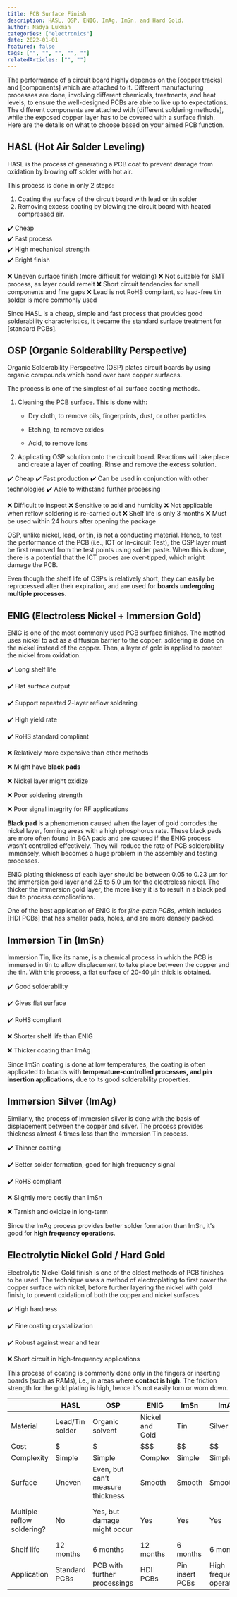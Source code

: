```yaml
---
title: PCB Surface Finish
description: HASL, OSP, ENIG, ImAg, ImSn, and Hard Gold.
author: Nadya Lukman
categories: ["electronics"]
date: 2022-01-01
featured: false
tags: ["", "", "", "", ""]
relatedArticles: ["", ""]
---
```


The performance of a circuit board highly depends on the [copper tracks] and [components] which are attached to it. Different manufacturing processes are done, involving different chemicals, treatments, and heat levels, to ensure the well-designed PCBs are able to live up to expectations. The different components are attached with [different soldering methods], while the exposed copper layer has to be covered with a surface finish. Here are the details on what to choose based on your aimed PCB function.

## HASL (Hot Air Solder Leveling)

HASL is the process of generating a PCB coat to prevent damage from oxidation by blowing off solder with hot air.

This process is done in only 2 steps:

1. Coating the surface of the circuit board with lead or tin solder
2. Removing excess coating by blowing the circuit board with heated compressed air.

✔️ Cheap  
✔️ Fast process  
✔️ High mechanical strength  
✔️ Bright finish

❌ Uneven surface finish (more difficult for welding)
❌ Not suitable for SMT process, as layer could remelt
❌ Short circuit tendencies for small components and fine gaps
❌ Lead is not RoHS compliant, so lead-free tin solder is more commonly used

Since HASL is a cheap, simple and fast process that provides good solderability characteristics, it became the standard surface treatment for [standard PCBs].

## OSP (Organic Solderability Perspective)

Organic Solderability Perspective (OSP) plates circuit boards by using organic compounds which bond over bare copper surfaces.

The process is one of the simplest of all surface coating methods.

1. Cleaning the PCB surface. This is done with:

   - Dry cloth, to remove oils, fingerprints, dust, or other particles

   - Etching, to remove oxides
   - Acid, to remove ions

2. Applicating OSP solution onto the circuit board. Reactions will take place and create a layer of coating. Rinse and remove the excess solution.

✔️ Cheap
✔️ Fast production
✔️ Can be used in conjunction with other technologies
✔️ Able to withstand further processing

❌ Difficult to inspect
❌ Sensitive to acid and humidity
❌ Not applicable when reflow soldering is re-carried out
❌ Shelf life is only 3 months
❌ Must be used within 24 hours after opening the package

OSP, unlike nickel, lead, or tin, is not a conducting material. Hence, to test the performance of the PCB (i.e., ICT or In-circuit Test), the OSP layer must be first removed from the test points using solder paste. When this is done, there is a potential that the ICT probes are over-tipped, which might damage the PCB.

Even though the shelf life of OSPs is relatively short, they can easily be reprocessed after their expiration, and are used for **boards undergoing multiple processes**.

## ENIG (Electroless Nickel + Immersion Gold)

ENIG is one of the most commonly used PCB surface finishes. The method uses nickel to act as a diffusion barrier to the copper: soldering is done on the nickel instead of the copper. Then, a layer of gold is applied to protect the nickel from oxidation.

✔️ Long shelf life

✔️ Flat surface output

✔️ Support repeated 2-layer reflow soldering

✔️ High yield rate

✔️ RoHS standard compliant

❌ Relatively more expensive than other methods

❌ Might have **black pads**

❌ Nickel layer might oxidize

❌ Poor soldering strength

❌ Poor signal integrity for RF applications

**Black pad** is a phenomenon caused when the layer of gold corrodes the nickel layer, forming areas with a high phosphorus rate. These black pads are more often found in BGA pads and are caused if the ENIG process wasn't controlled effectively. They will reduce the rate of PCB solderability immensely, which becomes a huge problem in the assembly and testing processes.

ENIG plating thickness of each layer should be between 0.05 to 0.23 µm for the immersion gold layer and 2.5 to 5.0 µm for the electroless nickel. The thicker the immersion gold layer, the more likely it is to result in a black pad due to process complications.

One of the best application of ENIG is for _fine-pitch PCBs_, which includes [HDI PCBs] that has smaller pads, holes, and are more densely packed.

## Immersion Tin (ImSn)

Immersion Tin, like its name, is a chemical process in which the PCB is immersed in tin to allow displacement to take place between the copper and the tin. With this process, a flat surface of 20-40 µin thick is obtained.

✔️ Good solderability

✔️ Gives flat surface

✔️ RoHS compliant

❌ Shorter shelf life than ENIG

❌ Thicker coating than ImAg

Since ImSn coating is done at low temperatures, the coating is often applicated to boards with **temperature-controlled processes, and pin insertion applications**, due to its good solderability properties.

## Immersion Silver (ImAg)

Similarly, the process of immersion silver is done with the basis of displacement between the copper and silver. The process provides thickness almost 4 times less than the Immersion Tin process.

✔️ Thinner coating

✔️ Better solder formation, good for high frequency signal

✔️ RoHS compliant

❌ Slightly more costly than ImSn

❌ Tarnish and oxidize in long-term

Since the ImAg process provides better solder formation than ImSn, it's good for **high frequency operations**.

## Electrolytic Nickel Gold / Hard Gold

Electrolytic Nickel Gold finish is one of the oldest methods of PCB finishes to be used. The technique uses a method of electroplating to first cover the copper surface with nickel, before further layering the nickel with gold finish, to prevent oxidation of both the copper and nickel surfaces.

✔️ High hardness

✔️ Fine coating crystallization

✔️ Robust against wear and tear

❌ Short circuit in high-frequency applications

This process of coating is commonly done only in the fingers or inserting boards (such as RAMs), i.e., in areas where **contact is high**. The friction strength for the gold plating is high, hence it's not easily torn or worn down.

|                            | HASL            | OSP                               | ENIG            | ImSn            | ImAg                      | Hard Gold                            |
| -------------------------- | --------------- | --------------------------------- | --------------- | --------------- | ------------------------- | ------------------------------------ |
| Material                   | Lead/Tin solder | Organic solvent                   | Nickel and Gold | Tin             | Silver                    | Nickel and gold                      |
| Cost                       | $               | $                                 | $$$             | $$              | $$                        | $$$                                  |
| Complexity                 | Simple          | Simple                            | Complex         | Simple          | Simple                    | Complex                              |
| Surface                    | Uneven          | Even, but can’t measure thickness | Smooth          | Smooth          | Smooth                    | Can’t be soldered                    |
| Multiple reflow soldering? | No              | Yes, but damage might occur       | Yes             | Yes             | Yes                       | Yes, but soldering is more difficult |
| Shelf life                 | 12 months       | 6 months                          | 12 months       | 6 months        | 6 months                  | 9 months                             |
| Application                | Standard PCBs   | PCB with further processings      | HDI PCBs        | Pin insert PCBs | High frequency operations | Edge connectors                      |
